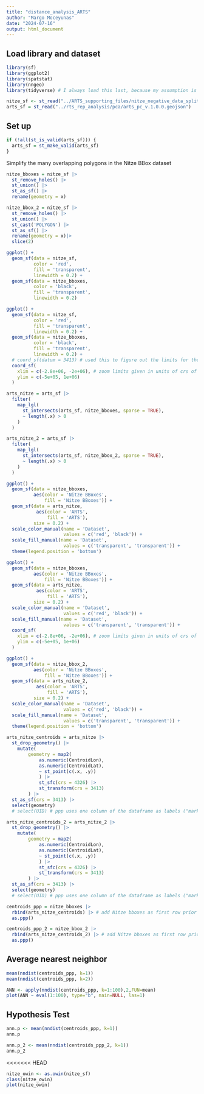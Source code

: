 ```yaml
---
title: "distance_analysis_ARTS"
author: "Margo Moceyunas"
date: "2024-07-16"
output: html_document
---
```

## Load library and dataset
```r
library(sf)
library(ggplot2)
library(spatstat)
library(nngeo)
library(tidyverse) # I always load this last, because my assumption is that I want to make sure that the tidyverse version of functions with conflicts is the default one, since I use the tidyverse so much
```

```r
nitze_sf <- st_read("../ARTS_supporting_files/nitze_negative_data_splitting/nitzeTrainingLabel2023_Negative_meta3.shp")
arts_sf = st_read("../rts_rep_analysis/pca/arts_pc_v.1.0.0.geojson")
```

## Set up 
```r
if (!all(st_is_valid(arts_sf))) {
  arts_sf = st_make_valid(arts_sf)
}
```

Simplify the many overlapping polygons in the Nitze BBox dataset
```r
nitze_bboxes = nitze_sf |>
  st_remove_holes() |>
  st_union() |>
  st_as_sf() |>
  rename(geometry = x)

nitze_bbox_2 = nitze_sf |>
  st_remove_holes() |>
  st_union() |>
  st_cast('POLYGON') |>
  st_as_sf() |>
  rename(geometry = x)|>
  slice(2)
```

```r
ggplot() + 
  geom_sf(data = nitze_sf, 
          color = 'red',
          fill = 'transparent',
          linewidth = 0.2) +
  geom_sf(data = nitze_bboxes, 
          color = 'black',
          fill = 'transparent',
          linewidth = 0.2)

ggplot() + 
  geom_sf(data = nitze_sf, 
          color = 'red',
          fill = 'transparent',
          linewidth = 0.2) +
  geom_sf(data = nitze_bboxes, 
          color = 'black',
          fill = 'transparent',
          linewidth = 0.2) +
  # coord_sf(datum = 3413) # used this to figure out the limits for the zoom below, because ggplot automatically displays lat and lon lines even when the crs of the input data uses a non-degree unit
  coord_sf(
    xlim = c(-2.8e+06, -2e+06), # zoom limits given in units of crs of data
    ylim = c(-5e+05, 1e+06)
  )
```
```r
arts_nitze = arts_sf |>
  filter(
    map_lgl(
      st_intersects(arts_sf, nitze_bboxes, sparse = TRUE), 
      ~ length(.x) > 0
    )
  )

arts_nitze_2 = arts_sf |>
  filter(
    map_lgl(
      st_intersects(arts_sf, nitze_bbox_2, sparse = TRUE), 
      ~ length(.x) > 0
    )
  )
```

```r
ggplot() + 
  geom_sf(data = nitze_bboxes,
          aes(color = 'Nitze BBoxes',
              fill = 'Nitze BBoxes')) + 
  geom_sf(data = arts_nitze, 
           aes(color = 'ARTS',
               fill = 'ARTS'),
          size = 0.2) +
  scale_color_manual(name = 'Dataset',
                     values = c('red', 'black')) +
  scale_fill_manual(name = 'Dataset',
                     values = c('transparent', 'transparent')) +
  theme(legend.position = 'bottom')

ggplot() + 
  geom_sf(data = nitze_bboxes,
          aes(color = 'Nitze BBoxes',
              fill = 'Nitze BBoxes')) + 
  geom_sf(data = arts_nitze, 
           aes(color = 'ARTS',
               fill = 'ARTS'),
          size = 0.2) +
  scale_color_manual(name = 'Dataset',
                     values = c('red', 'black')) +
  scale_fill_manual(name = 'Dataset',
                     values = c('transparent', 'transparent')) +
  coord_sf(
    xlim = c(-2.8e+06, -2e+06), # zoom limits given in units of crs of data
    ylim = c(-5e+05, 1e+06)
  )

ggplot() + 
  geom_sf(data = nitze_bbox_2,
          aes(color = 'Nitze BBoxes',
              fill = 'Nitze BBoxes')) + 
  geom_sf(data = arts_nitze_2, 
           aes(color = 'ARTS',
               fill = 'ARTS'),
          size = 0.2) +
  scale_color_manual(name = 'Dataset',
                     values = c('red', 'black')) +
  scale_fill_manual(name = 'Dataset',
                     values = c('transparent', 'transparent')) +
  theme(legend.position = 'bottom')

```

```r
arts_nitze_centroids = arts_nitze |>
  st_drop_geometry() |>
    mutate(
        geometry = map2(
            as.numeric(CentroidLon),
            as.numeric(CentroidLat),
            ~ st_point(c(.x, .y))
            ) |>
            st_sfc(crs = 4326) |> 
            st_transform(crs = 3413)
        ) |>
  st_as_sf(crs = 3413) |>
  select(geometry)
  # select(UID) # ppp uses one column of the dataframe as labels ("marks"), and this column can be used to link back to the original dataset, if necessary

arts_nitze_centroids_2 = arts_nitze_2 |>
  st_drop_geometry() |>
    mutate(
        geometry = map2(
            as.numeric(CentroidLon),
            as.numeric(CentroidLat),
            ~ st_point(c(.x, .y))
            ) |>
            st_sfc(crs = 4326) |> 
            st_transform(crs = 3413) 
        ) |>
  st_as_sf(crs = 3413) |>
  select(geometry)
  # select(UID) # ppp uses one column of the dataframe as labels ("marks"), and this column can be used to link back to the original dataset, if necessary
```

```r
centroids_ppp = nitze_bboxes |>
  rbind(arts_nitze_centroids) |> # add Nitze bboxes as first row prior to conversion to ppp so that it will be taken as the window for further analyses
  as.ppp()

centroids_ppp_2 = nitze_bbox_2 |>
  rbind(arts_nitze_centroids_2) |> # add Nitze bboxes as first row prior to conversion to ppp so that it will be taken as the window for further analyses
  as.ppp()
```

## Average nearest neighbor
```r
mean(nndist(centroids_ppp, k=1))
mean(nndist(centroids_ppp, k=2))
```

```r
ANN <- apply(nndist(centroids_ppp, k=1:100),2,FUN=mean)
plot(ANN ~ eval(1:100), type="b", main=NULL, las=1)
```

## Hypothesis Test
```r
ann.p <- mean(nndist(centroids_ppp, k=1))
ann.p

ann.p_2 <- mean(nndist(centroids_ppp_2, k=1))
ann.p_2
```

<<<<<<< HEAD
```r
nitze_owin <- as.owin(nitze_sf)
class(nitze_owin)
plot(nitze_owin)
```